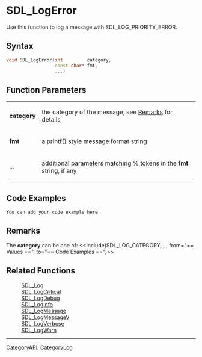 
= SDL_LogError =
Use this function to log a message with SDL_LOG_PRIORITY_ERROR.


== Syntax ==
<syntaxhighlight lang='c++'>
void SDL_LogError(int         category,
                  const char* fmt,
                  ...)
</syntaxhighlight>

== Function Parameters ==
{|
|'''category'''
|the category of the message; see [[#category|Remarks]] for details
|-
|'''fmt'''
|a printf() style message format string
|-
|'''...'''
|additional parameters matching % tokens in the '''fmt''' string, if any
|}

== Code Examples ==
<syntaxhighlight lang='c++'>
You can add your code example here
</syntaxhighlight>

== Remarks ==
<span id="category"></span>
The '''category''' can be one of:
<<Include(SDL_LOG_CATEGORY, , , from="== Values ==", to="== Code Examples ==")>>

== Related Functions ==
:[[SDL_Log]]
:[[SDL_LogCritical]]
:[[SDL_LogDebug]]
:[[SDL_LogInfo]]
:[[SDL_LogMessage]]
:[[SDL_LogMessageV]]
:[[SDL_LogVerbose]]
:[[SDL_LogWarn]]

----
[[CategoryAPI]], [[CategoryLog]]
